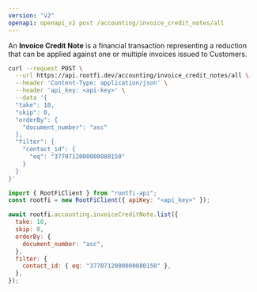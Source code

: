 ```yaml
---
version: "v2"
openapi: openapi_v2 post /accounting/invoice_credit_notes/all
---
```


An **Invoice Credit Note** is a financial transaction representing a reduction that can be applied against one or multiple invoices issued to Customers.

<RequestExample>

```bash cURL
curl --request POST \
  --url https://api.rootfi.dev/accounting/invoice_credit_notes/all \
  --header 'Content-Type: application/json' \
  --header 'api_key: <api-key>' \
  --data '{
  "take": 10,
  "skip": 0,
  "orderBy": {
    "document_number": "asc"
  },
  "filter": {
    "contact_id": {
      "eq": "3770712000000080150"
    }
  }
}'
```

```javascript NodeJS
import { RootFiClient } from "rootfi-api";
const rootfi = new RootFiClient({ apiKey: "<api_key>" });

await rootfi.accounting.invoiceCreditNote.list({
  take: 10,
  skip: 0,
  orderBy: {
    document_number: "asc",
  },
  filter: {
    contact_id: { eq: "3770712000000080150" },
  },
});
```

</RequestExample>
